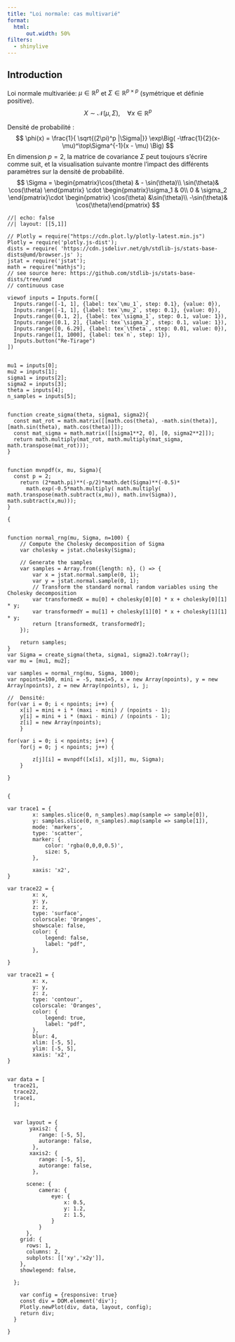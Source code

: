 ```yaml
---
title: "Loi normale: cas multivarié"
format:
  html:
      out.width: 50%
filters:
  - shinylive
---
```



## Introduction


Loi normale multivariée: $\mu \in \mathbb{R}^p$ et $\Sigma \in \mathbb{R}^{p \times p}$ (symétrique et définie positive).
$$
X \sim \mathcal{N}(\mu,\Sigma), \quad \forall x \in \mathbb{R}^p
$$

Densité de probabilité :
$$
\phi(x) = \frac{1}{ \sqrt{(2\pi)^p |\Sigma|}}  \exp\Big( -\tfrac{1}{2}(x-\mu)^\top\Sigma^{-1}(x - \mu)   \Big)
$$
En dimension $p=2$, la matrice de covariance $\Sigma$ peut toujours s'écrire comme suit, et la visualisation suivante montre l'impact des différents paramètres sur la densité de probabilité.
$$
\Sigma =
\begin{pmatrix}\cos(\theta) & - \sin(\theta)\\  \sin(\theta)& \cos(\theta)
\end{pmatrix} \cdot
\begin{pmatrix}\sigma_1 & 0\\ 0 & \sigma_2
\end{pmatrix}\cdot
\begin{pmatrix}
\cos(\theta) &\sin(\theta)\\  -\sin(\theta)& \cos(\theta)\end{pmatrix}
$$


```ojs
//| echo: false
//| layout: [[5,1]]

// Plotly = require("https://cdn.plot.ly/plotly-latest.min.js")
Plotly = require('plotly.js-dist');
dists = require( 'https://cdn.jsdelivr.net/gh/stdlib-js/stats-base-dists@umd/browser.js' );
jstat = require('jstat');
math = require("mathjs");
// see source here: https://github.com/stdlib-js/stats-base-dists/tree/umd
// continuous case

viewof inputs = Inputs.form([
  Inputs.range([-1, 1], {label: tex`\mu_1`, step: 0.1}, {value: 0}),
  Inputs.range([-1, 1], {label: tex`\mu_2`, step: 0.1}, {value: 0}),
  Inputs.range([0.1, 2], {label: tex`\sigma_1`, step: 0.1, value: 1}),
  Inputs.range([0.1, 2], {label: tex`\sigma_2`, step: 0.1, value: 1}),
  Inputs.range([0, 6.29], {label: tex`\theta`, step: 0.01, value: 0}),
  Inputs.range([1, 1000], {label: tex`n`, step: 1}),
  Inputs.button("Re-Tirage")
])


mu1 = inputs[0];
mu2 = inputs[1];
sigma1 = inputs[2];
sigma2 = inputs[3];
theta = inputs[4];
n_samples = inputs[5];


function create_sigma(theta, sigma1, sigma2){
  const mat_rot = math.matrix([[math.cos(theta), -math.sin(theta)], [math.sin(theta), math.cos(theta)]]);
  const mat_sigma = math.matrix([[sigma1**2, 0], [0, sigma2**2]]);
  return math.multiply(mat_rot, math.multiply(mat_sigma, math.transpose(mat_rot)));
}


function mvnpdf(x, mu, Sigma){
  const p = 2;
    return (2*math.pi)**(-p/2)*math.det(Sigma)**(-0.5)*
      math.exp(-0.5*math.multiply( math.multiply( math.transpose(math.subtract(x,mu)), math.inv(Sigma)), math.subtract(x,mu)));
}

{


function normal_rng(mu, Sigma, n=100) {
    // Compute the Cholesky decomposition of Sigma
    var cholesky = jstat.cholesky(Sigma);

    // Generate the samples
    var samples = Array.from({length: n}, () => {
        var x = jstat.normal.sample(0, 1);
        var y = jstat.normal.sample(0, 1);
        // Transform the standard normal random variables using the Cholesky decomposition
        var transformedX = mu[0] + cholesky[0][0] * x + cholesky[0][1] * y;
        var transformedY = mu[1] + cholesky[1][0] * x + cholesky[1][1] * y;
        return [transformedX, transformedY];
    });   

    return samples;
}
var Sigma = create_sigma(theta, sigma1, sigma2).toArray();
var mu = [mu1, mu2];

var samples = normal_rng(mu, Sigma, 1000);
var npoints=100, mini = -5, maxi=5, x = new Array(npoints), y = new Array(npoints), z = new Array(npoints), i, j;

//  Densité:
for(var i = 0; i < npoints; i++) {
    x[i] = mini + i * (maxi - mini) / (npoints - 1);
    y[i] = mini + i * (maxi - mini) / (npoints - 1);
    z[i] = new Array(npoints);
    }

for(var i = 0; i < npoints; i++) {
  	for(j = 0; j < npoints; j++) {

    	z[j][i] = mvnpdf([x[i], x[j]], mu, Sigma);
 	}

}
  

{

var trace1 = {
        x: samples.slice(0, n_samples).map(sample => sample[0]),
        y: samples.slice(0, n_samples).map(sample => sample[1]),
        mode: 'markers',
        type: 'scatter',
        marker: {
            color: 'rgba(0,0,0,0.5)',
            size: 5,
        },

        xaxis: 'x2',
}

var trace22 = {
        x: x,
        y: y,
        z: z,
        type: 'surface',
        colorscale: 'Oranges',
        showscale: false,
        color: {
            legend: false,
            label: "pdf",
        },

}

var trace21 = {
        x: x,
        y: y,
        z: z,
        type: 'contour',
        colorscale: 'Oranges',
        color: {
            legend: true,
            label: "pdf",
        },
        blur: 4,
        xlim: [-5, 5],
        ylim: [-5, 5],
        xaxis: 'x2',
}


var data = [
  trace21,
  trace22,
  trace1,
  ];


  var layout = {
       yaxis2: {
          range: [-5, 5],
          autorange: false,
        },
       xaxis2: {
          range: [-5, 5],
          autorange: false,
        },

      scene: {
          camera: {
              eye: {
                  x: 0.5,
                  y: 1.2,
                  z: 1.5,
              }
          }
      },
    grid: {
      rows: 1,
      columns: 2,
      subplots: [['xy','x2y']],
    },
    showlegend: false,

  };

    var config = {responsive: true}
    const div = DOM.element('div');
    Plotly.newPlot(div, data, layout, config);
    return div;
  }

}

```
